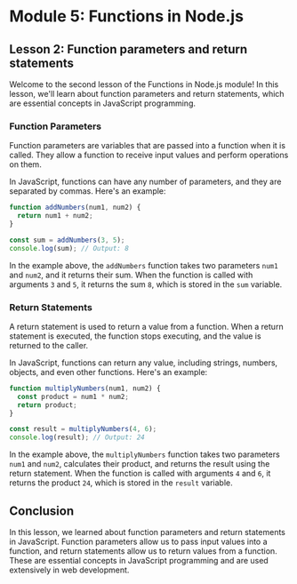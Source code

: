 # Module 5: Functions in Node.js

## Lesson 2: Function parameters and return statements

Welcome to the second lesson of the Functions in Node.js module! In this lesson, we'll learn about function parameters and return statements, which are essential concepts in JavaScript programming.

### Function Parameters

Function parameters are variables that are passed into a function when it is called. They allow a function to receive input values and perform operations on them.

In JavaScript, functions can have any number of parameters, and they are separated by commas. Here's an example:

```javascript
function addNumbers(num1, num2) {
  return num1 + num2;
}

const sum = addNumbers(3, 5);
console.log(sum); // Output: 8
```

In the example above, the `addNumbers` function takes two parameters `num1` and `num2`, and it returns their sum. When the function is called with arguments `3` and `5`, it returns the sum `8`, which is stored in the `sum` variable.

### Return Statements

A return statement is used to return a value from a function. When a return statement is executed, the function stops executing, and the value is returned to the caller.

In JavaScript, functions can return any value, including strings, numbers, objects, and even other functions. Here's an example:

```javascript
function multiplyNumbers(num1, num2) {
  const product = num1 * num2;
  return product;
}

const result = multiplyNumbers(4, 6);
console.log(result); // Output: 24
```

In the example above, the `multiplyNumbers` function takes two parameters `num1` and `num2`, calculates their product, and returns the result using the return statement. When the function is called with arguments `4` and `6`, it returns the product `24`, which is stored in the `result` variable.

## Conclusion

In this lesson, we learned about function parameters and return statements in JavaScript. Function parameters allow us to pass input values into a function, and return statements allow us to return values from a function. These are essential concepts in JavaScript programming and are used extensively in web development.
